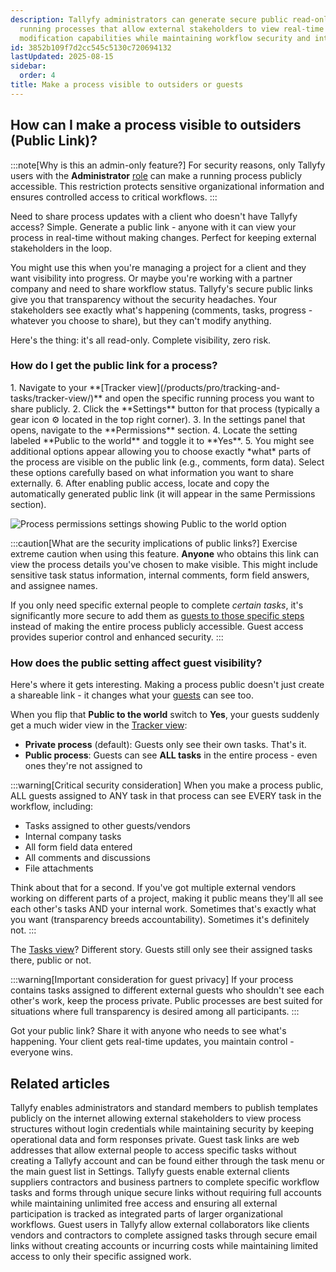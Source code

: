```yaml
---
description: Tallyfy administrators can generate secure public read-only links for
  running processes that allow external stakeholders to view real-time progress without
  modification capabilities while maintaining workflow security and integrity.
id: 3852b109f7d2cc545c5130c720694132
lastUpdated: 2025-08-15
sidebar:
  order: 4
title: Make a process visible to outsiders or guests
---
```



## How can I make a process visible to outsiders (Public Link)?

:::note[Why is this an admin-only feature?]
For security reasons, only Tallyfy users with the **Administrator** [role](/products/pro/documenting/members/) can make a running process publicly accessible. This restriction protects sensitive organizational information and ensures controlled access to critical workflows.
:::

Need to share process updates with a client who doesn't have Tallyfy access? Simple. Generate a public link - anyone with it can view your process in real-time without making changes. Perfect for keeping external stakeholders in the loop.

You might use this when you're managing a project for a client and they want visibility into progress. Or maybe you're working with a partner company and need to share workflow status. Tallyfy's secure public links give you that transparency without the security headaches. Your stakeholders see exactly what's happening (comments, tasks, progress - whatever you choose to share), but they can't modify anything. 

Here's the thing: it's all read-only. Complete visibility, zero risk.

### How do I get the public link for a process?

<Steps>
1. Navigate to your **[Tracker view](/products/pro/tracking-and-tasks/tracker-view/)** and open the specific running process you want to share publicly.
2. Click the **Settings** button for that process (typically a gear icon ⚙️ located in the top right corner).
3. In the settings panel that opens, navigate to the **Permissions** section.
4. Locate the setting labeled **Public to the world** and toggle it to **Yes**.
5. You might see additional options appear allowing you to choose exactly *what* parts of the process are visible on the public link (e.g., comments, form data). Select these options carefully based on what information you want to share externally.
6. After enabling public access, locate and copy the automatically generated public link (it will appear in the same Permissions section).

   ![Process permissions settings showing Public to the world option](https://screenshots.tallyfy.com/tallyfy%2Fpro%2Fdesktop-light-make-process-public-to-world.png)
</Steps>

:::caution[What are the security implications of public links?]
Exercise extreme caution when using this feature. **Anyone** who obtains this link can view the process details you've chosen to make visible. This might include sensitive task status information, internal comments, form field answers, and assignee names.

If you only need specific external people to complete *certain tasks*, it's significantly more secure to add them as [guests to those specific steps](/products/pro/documenting/guests/how-can-i-assign-tasks-to-guest-users-in-tallyfy/) instead of making the entire process publicly accessible. Guest access provides superior control and enhanced security.
:::

### How does the public setting affect guest visibility?

Here's where it gets interesting. Making a process public doesn't just create a shareable link - it changes what your [guests](/products/pro/documenting/guests/) can see too.

When you flip that **Public to the world** switch to **Yes**, your guests suddenly get a much wider view in the [Tracker view](/products/pro/tracking-and-tasks/tracker-view/):

- **Private process** (default): Guests only see their own tasks. That's it.
- **Public process**: Guests can see **ALL tasks** in the entire process - even ones they're not assigned to

:::warning[Critical security consideration]
When you make a process public, ALL guests assigned to ANY task in that process can see EVERY task in the workflow, including:
- Tasks assigned to other guests/vendors
- Internal company tasks
- All form field data entered
- All comments and discussions
- File attachments

Think about that for a second. If you've got multiple external vendors working on different parts of a project, making it public means they'll all see each other's tasks AND your internal work. Sometimes that's exactly what you want (transparency breeds accountability). Sometimes it's definitely not.
:::

The [Tasks view](/products/pro/tracking-and-tasks/tasks-view/)? Different story. Guests still only see their assigned tasks there, public or not.

:::warning[Important consideration for guest privacy]
If your process contains tasks assigned to different external guests who shouldn't see each other's work, keep the process private. Public processes are best suited for situations where full transparency is desired among all participants.
:::

Got your public link? Share it with anyone who needs to see what's happening. Your client gets real-time updates, you maintain control - everyone wins.


## Related articles
<CardGrid>
<LinkTitleCard header="<b>Templates > Publish a template</b>" href="/products/pro/documenting/templates/how-to-make-my-tallyfy-template-public/" > Tallyfy enables administrators and standard members to publish templates publicly on the internet allowing external stakeholders to view process structures without login credentials while maintaining security by keeping operational data and form responses private. </LinkTitleCard>
<LinkTitleCard header="<b>Guests > Get a guest's unique link</b>" href="/products/pro/documenting/guests/how-to-find-a-guest-task-link-in-tallyfy/" > Guest task links are web addresses that allow external people to access specific tasks without creating a Tallyfy account and can be found either through the task menu or the main guest list in Settings. </LinkTitleCard>
<LinkTitleCard header="<b>Documenting > Guests</b>" href="/products/pro/documenting/guests/" > Tallyfy guests enable external clients suppliers contractors and business partners to complete specific workflow tasks and forms through unique secure links without requiring full accounts while maintaining unlimited free access and ensuring all external participation is tracked as integrated parts of larger organizational workflows. </LinkTitleCard>
<LinkTitleCard header="<b>Guests > Assigning guests</b>" href="/products/pro/documenting/guests/guest-user-guide/" > Guest users in Tallyfy allow external collaborators like clients vendors and contractors to complete assigned tasks through secure email links without creating accounts or incurring costs while maintaining limited access to only their specific assigned work. </LinkTitleCard>
</CardGrid>